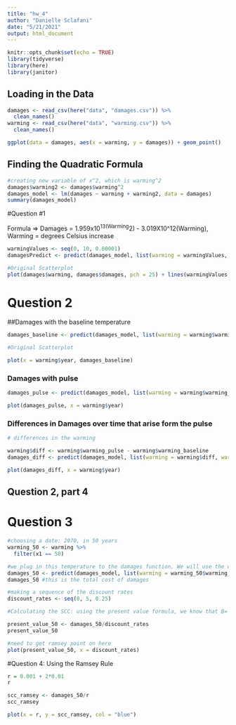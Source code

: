 ```yaml
---
title: "hw_4"
author: "Danielle Sclafani"
date: "5/21/2021"
output: html_document
---
```


```r
knitr::opts_chunk$set(echo = TRUE)
library(tidyverse)
library(here)
library(janitor)
```
## Loading in the Data
```r
damages <- read_csv(here("data", "damages.csv")) %>% 
  clean_names()
warming <- read_csv(here("data", "warming.csv")) %>% 
  clean_names()
```

```r

ggplot(data = damages, aes(x = warming, y = damages)) + geom_point()
```

## Finding the Quadratic Formula
```r
#creating new variable of x^2, which is warming^2
damages$warming2 <- damages$warming^2
damages_model <- lm(damages ~ warming + warming2, data = damages)
summary(damages_model)
```

#Question #1

Formula => Damages = 1.959x10^13(Warming^2) - 3.019X10^12(Warming), Warming = degrees Celsius increase

```r

warmingValues <- seq(0, 10, 0.00001)
damagesPredict <- predict(damages_model, list(warming = warmingValues, warming2=warmingValues^2))

#Original Scatterplot
plot(damages$warming, damages$damages, pch = 25) + lines(warmingValues, damagesPredict, col = "blue")

```

# Question 2

##Damages with the baseline temperature
```r
damages_baseline <- predict(damages_model, list(warming = warming$warming_baseline, warming2=warming$warming_baseline^2))

#Original Scatterplot

plot(x = warming$year, damages_baseline)

```

### Damages with pulse
```r
damages_pulse <- predict(damages_model, list(warming = warming$warming_pulse, warming2=warming$warming_pulse^2))

plot(damages_pulse, x = warming$year)
```
### Differences in Damages over time that arise form the pulse
```r
# differences in the warming

warming$diff <- warming$warming_pulse - warming$warming_baseline
damages_diff <- predict(damages_model, list(warming = warming$diff, warming2=warming$diff^2))

plot(damages_diff, x = warming$year)
```


## Question 2, part 4


# Question 3

```r

#choosing a date: 2070, in 50 years
warming_50 <- warming %>% 
  filter(x1 == 50)

#we plug in this temperature to the damages function. We will use the warming_baseline temperature.
damages_50 <- predict(damages_model, list(warming = warming_50$warming_baseline, warming2=warming_50$warming_baseline^2))
damages_50 #this is the total cost of damages
```


```r

#making a sequence of the discount rates
discount_rates <- seq(0, 5, 0.25)

#Calculating the SCC: using the present value formula, we know that B= damages_50, and that B/r = Present Value.

present_value_50 <- damages_50/discount_rates
present_value_50

#need to get ramsey point on here
plot(present_value_50, x = discount_rates)


```

#Question 4: Using the Ramsey Rule
```r
r = 0.001 + 2*0.01
r

scc_ramsey <- damages_50/r
scc_ramsey
```

```r
plot(x = r, y = scc_ramsey, col = "blue")
```


